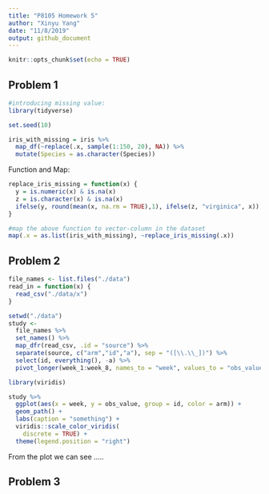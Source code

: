 ```yaml
---
title: "P8105 Homework 5"
author: "Xinyu Yang"
date: "11/8/2019"
output: github_document
---
```


```r
knitr::opts_chunk$set(echo = TRUE)
```

## Problem 1

```r
#introducing missing value:
library(tidyverse)

set.seed(10)

iris_with_missing = iris %>% 
  map_df(~replace(.x, sample(1:150, 20), NA)) %>%
  mutate(Species = as.character(Species))
```

Function and Map:
```r
replace_iris_missing = function(x) {
  y = is.numeric(x) & is.na(x)
  z = is.character(x) & is.na(x)
  ifelse(y, round(mean(x, na.rm = TRUE),1), ifelse(z, "virginica", x))
}

#map the above function to vector-column in the dataset
map(.x = as.list(iris_with_missing), ~replace_iris_missing(.x))
```

## Problem 2
```r

file_names <- list.files("./data")
read_in = function(x) {
  read_csv("./data/x") 
}
```

```r
setwd("./data")
study <-
  file_names %>% 
  set_names() %>% 
  map_dfr(read_csv, .id = "source") %>% 
  separate(source, c("arm","id","a"), sep = "([\\.\\_])") %>% 
  select(id, everything(), -a) %>% 
  pivot_longer(week_1:week_8, names_to = "week", values_to = "obs_value")

library(viridis)

study %>% 
  ggplot(aes(x = week, y = obs_value, group = id, color = arm)) +
  geom_path() + 
  labs(caption = "something") + 
  viridis::scale_color_viridis(
    discrete = TRUE) + 
  theme(legend.position = "right")
```

From the plot we can see .....


## Problem 3
```r

```

